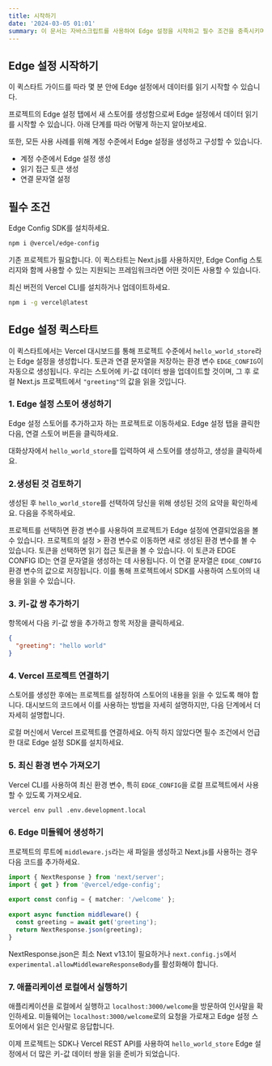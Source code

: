 ```yaml
---
title: 시작하기
date: '2024-03-05 01:01'
summary: 이 문서는 자바스크립트를 사용하여 Edge 설정을 시작하고 필수 조건을 충족시키며 Edge 설정 스토어를 생성하고 사용하는 방법을 단계별로 설명하는 퀵스타트 가이드입니다.
---
```


<TOCInline toc={props.toc} asDisclosure />

## Edge 설정 시작하기

이 퀵스타트 가이드를 따라 몇 분 안에 Edge 설정에서 데이터를 읽기 시작할 수 있습니다.

프로젝트의 Edge 설정 탭에서 새 스토어를 생성함으로써 Edge 설정에서 데이터 읽기를 시작할 수 있습니다. 아래 단계를 따라 어떻게 하는지 알아보세요.

또한, 모든 사용 사례를 위해 계정 수준에서 Edge 설정을 생성하고 구성할 수 있습니다.

- 계정 수준에서 Edge 설정 생성
- 읽기 접근 토큰 생성
- 연결 문자열 설정

## 필수 조건

Edge Config SDK를 설치하세요.

```bash
npm i @vercel/edge-config
```

기존 프로젝트가 필요합니다. 이 퀵스타트는 Next.js를 사용하지만, Edge Config 스토리지와 함께 사용할 수 있는 지원되는 프레임워크라면 어떤 것이든 사용할 수 있습니다.

최신 버전의 Vercel CLI를 설치하거나 업데이트하세요.

```bash
npm i -g vercel@latest
```

## Edge 설정 퀵스타트

이 퀵스타트에서는 Vercel 대시보드를 통해 프로젝트 수준에서 `hello_world_store`라는 Edge 설정을 생성합니다. 토큰과 연결 문자열을 저장하는 환경 변수 `EDGE_CONFIG`이 자동으로 생성됩니다. 우리는 스토어에 키-값 데이터 쌍을 업데이트할 것이며, 그 후 로컬 Next.js 프로젝트에서 `"greeting"`의 값을 읽을 것입니다.

### 1. Edge 설정 스토어 생성하기
Edge 설정 스토어를 추가하고자 하는 프로젝트로 이동하세요. Edge 설정 탭을 클릭한 다음, 연결 스토어 버튼을 클릭하세요.

대화상자에서 `hello_world_store`를 입력하여 새 스토어를 생성하고, 생성을 클릭하세요.

### 2.생성된 것 검토하기
생성된 후 `hello_world_store`를 선택하여 당신을 위해 생성된 것의 요약을 확인하세요. 다음을 주목하세요.

프로젝트를 선택하면 환경 변수를 사용하여 프로젝트가 Edge 설정에 연결되었음을 볼 수 있습니다. 프로젝트의 설정 > 환경 변수로 이동하면 새로 생성된 환경 변수를 볼 수 있습니다.
토큰을 선택하면 읽기 접근 토큰을 볼 수 있습니다. 이 토큰과 EDGE CONFIG ID는 연결 문자열을 생성하는 데 사용됩니다. 이 연결 문자열은 `EDGE_CONFIG` 환경 변수의 값으로 저장됩니다. 이를 통해 프로젝트에서 SDK를 사용하여 스토어의 내용을 읽을 수 있습니다.

### 3. 키-값 쌍 추가하기
항목에서 다음 키-값 쌍을 추가하고 항목 저장을 클릭하세요.

```json
{
  "greeting": "hello world"
}
```

### 4. Vercel 프로젝트 연결하기
스토어를 생성한 후에는 프로젝트를 설정하여 스토어의 내용을 읽을 수 있도록 해야 합니다. 대시보드의 코드에서 이를 사용하는 방법을 자세히 설명하지만, 다음 단계에서 더 자세히 설명합니다.

로컬 머신에서 Vercel 프로젝트를 연결하세요. 아직 하지 않았다면 필수 조건에서 언급한 대로 Edge 설정 SDK를 설치하세요.

### 5. 최신 환경 변수 가져오기
Vercel CLI를 사용하여 최신 환경 변수, 특히 `EDGE_CONFIG`을 로컬 프로젝트에서 사용할 수 있도록 가져오세요.

```bash
vercel env pull .env.development.local
```

### 6. Edge 미들웨어 생성하기
프로젝트의 루트에 `middleware.js`라는 새 파일을 생성하고 Next.js를 사용하는 경우 다음 코드를 추가하세요.

```typescript
import { NextResponse } from 'next/server';
import { get } from '@vercel/edge-config';
 
export const config = { matcher: '/welcome' };
 
export async function middleware() {
  const greeting = await get('greeting');
  return NextResponse.json(greeting);
}
```

NextResponse.json은 최소 Next v13.1이 필요하거나 `next.config.js`에서 `experimental.allowMiddlewareResponseBody`를 활성화해야 합니다.

### 7. 애플리케이션 로컬에서 실행하기
애플리케이션을 로컬에서 실행하고 `localhost:3000/welcome`을 방문하여 인사말을 확인하세요. 미들웨어는 `localhost:3000/welcome`로의 요청을 가로채고 Edge 설정 스토어에서 읽은 인사말로 응답합니다.

이제 프로젝트는 SDK나 Vercel REST API를 사용하여 `hello_world_store` Edge 설정에서 더 많은 키-값 데이터 쌍을 읽을 준비가 되었습니다.




